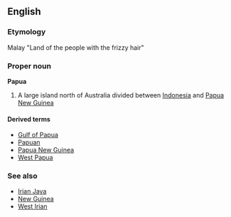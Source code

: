 ==English==
===Etymology===
Malay "Land of the people with the frizzy hair"

===Proper noun===
'''Papua'''

# A large island north of Australia divided between [[Indonesia]] and [[Papua New Guinea]]

====Derived terms====
*[[Gulf of Papua]]
*[[Papuan]]
*[[Papua New Guinea]]
*[[West Papua]]

===See also===
*[[Irian Jaya]]
*[[New Guinea]]
*[[West Irian]]